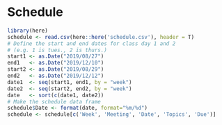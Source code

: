 # Schedule

```r
library(here)
schedule <- read.csv(here::here('schedule.csv'), header = T)
# Define the start and end dates for class day 1 and 2
# (e.g. 1 is tues., 2 is thurs.)
start1 <- as.Date("2019/08/27")
end1   <- as.Date("2019/12/10")
start2 <- as.Date("2019/08/29")
end2   <- as.Date("2019/12/12")
date1  <- seq(start1, end1, by = "week")
date2  <- seq(start2, end2, by = "week")
date   <- sort(c(date1, date2))
# Make the schedule data frame
schedule$Date <- format(date, format="%m/%d")
schedule <- schedule[c('Week', 'Meeting', 'Date', 'Topics', 'Due')]
```
